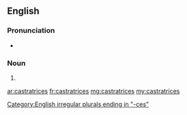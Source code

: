 ==English==

===Pronunciation===
* {{a|UK}} {{IPA|/kæsˈtɹeɪtɹɪsiːz/|lang=en}}

===Noun===
{{head|en|plural}} {{g|p}}

# {{plural of|castratrix|lang=en}}

[[Category:English irregular plurals ending in "-ces"]]

[[ar:castratrices]]
[[fr:castratrices]]
[[mg:castratrices]]
[[my:castratrices]]